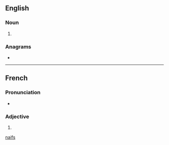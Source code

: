 {{also|naifs}}
==English==

===Noun===
{{head|en|noun form}}

# {{plural of|en|naïf}}

===Anagrams===
* {{anagrams|en|a=afins|Fains|fains}}

[[Category:English terms spelled with Ï|naifs]]

----

==French==

===Pronunciation===
* {{audio|fr|LL-Q150 (fra)-Lepticed7-naïfs.wav|Audio}}

===Adjective===
{{head|fr|adjective form}}

# {{masculine plural of|fr|naïf}}